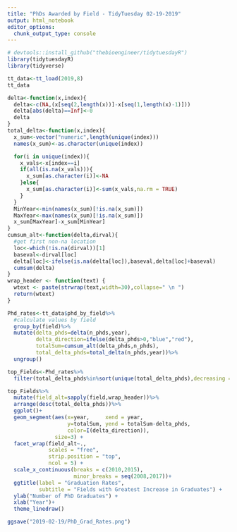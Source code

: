 ```yaml
---
title: "PhDs Awarded by Field - TidyTuesday 02-19-2019"
output: html_notebook
editor_options: 
  chunk_output_type: console
---
```



```r
# devtools::install_github("thebioengineer/tidytuesdayR")
library(tidytuesdayR)
library(tidyverse)

tt_data<-tt_load(2019,8)
tt_data
```


```r
delta<-function(x,index){
  delta<-c(NA,(x[seq(2,length(x))]-x[seq(1,length(x)-1)]))
  delta[abs(delta)==Inf]<-0
  delta
}
total_delta<-function(x,index){
  x_sum<-vector("numeric",length(unique(index)))
  names(x_sum)<-as.character(unique(index))

  for(i in unique(index)){
    x_vals<-x[index==i]
    if(all(is.na(x_vals))){
      x_sum[as.character(i)]<-NA
    }else{
      x_sum[as.character(i)]<-sum(x_vals,na.rm = TRUE)
    }
  }
  MinYear<-min(names(x_sum)[!is.na(x_sum)])
  MaxYear<-max(names(x_sum)[!is.na(x_sum)])
  x_sum[MaxYear]-x_sum[MinYear]
}
cumsum_alt<-function(delta,dirval){
  #get first non-na location
  loc<-which(!is.na(dirval))[1]
  baseval<-dirval[loc]
  delta[loc]<-ifelse(is.na(delta[loc]),baseval,delta[loc]+baseval)
  cumsum(delta)
}
wrap_header <- function(text) {
  wtext <- paste(strwrap(text,width=30),collapse=" \n ")
  return(wtext)
}

Phd_rates<-tt_data$phd_by_field%>%
  #calculate values by field
  group_by(field)%>%
  mutate(delta_phds=delta(n_phds,year),
         delta_direction=ifelse(delta_phds>0,"blue","red"),
         totalSum=cumsum_alt(delta_phds,n_phds),
         total_delta_phds=total_delta(n_phds,year))%>%
  ungroup()

top_Fields<-Phd_rates%>%
  filter(total_delta_phds%in%sort(unique(total_delta_phds),decreasing = TRUE)[1:10])

top_Fields%>%
  mutate(field_alt=sapply(field,wrap_header))%>%
  arrange(desc(total_delta_phds))%>%
  ggplot()+
  geom_segment(aes(x=year,     xend = year,
                   y=totalSum, yend = totalSum-delta_phds,
                   color=I(delta_direction)),
               size=3) +
  facet_wrap(field_alt~.,
             scales = "free",
             strip.position = "top",
             ncol = 5) +
  scale_x_continuous(breaks = c(2010,2015),
                     minor_breaks = seq(2008,2017))+
  ggtitle(label = "Graduation Rates",
          subtitle = "Fields with Greatest Increase in Graduates") +
  ylab("Number of PhD Graduates") +
  xlab("Year")+
  theme_linedraw()

ggsave("2019-02-19/PhD_Grad_Rates.png")

```


